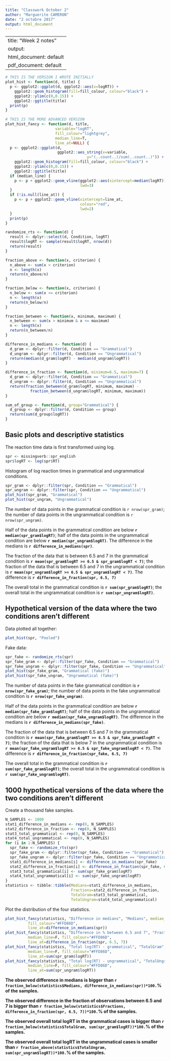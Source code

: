 ```yaml
---
title: "Classwork October 2"
author: "Marguerite CAMERON"
date: "2 octobre 2017"
output: html_document
---
```


---
title: "Week 2 notes"
output:
  html_document: default
  pdf_document: default
---

```r
# THIS IS THE VERSION I WROTE INITIALLY
plot_hist <- function(d, title) {
  p <- ggplot2::ggplot(d, ggplot2::aes(x=logRT)) +
    ggplot2::geom_histogram(fill=fill_colour, colour="black") +
    ggplot2::ylim(c(0,0.15)) +
    ggplot2::ggtitle(title)
  print(p)
}

# THIS IS THE MORE ADVANCED VERSION
plot_hist_fancy <- function(d, title,
                      variable="logRT",
                      fill_colour="lightgrey",
                      median_line=T,
                      line_at=NULL) {
  p <- ggplot2::ggplot(d,
                       ggplot2::aes_string(x=variable,
                                    y="(..count..)/sum(..count..)")) +
    ggplot2::geom_histogram(fill=fill_colour, colour="black") +
    ggplot2::ylim(c(0,0.15)) +
    ggplot2::ggtitle(title)
  if (median_line) {
    p <- p + ggplot2::geom_vline(ggplot2::aes(xintercept=median(logRT)),
                                 lwd=3)
  }
  if (!is.null(line_at)) {
    p <- p + ggplot2::geom_vline(xintercept=line_at,
                                 colour="red",
                                 lwd=2)    
  }
  print(p)
}

randomize_rts <- function(d) {
  result <- dplyr::select(d, Condition, logRT)
  result$logRT <- sample(result$logRT, nrow(d))
  return(result)
}

fraction_above <- function(x, criterion) {
  n_above <- sum(x > criterion)
  n <- length(x)
  return(n_above/n)
}

fraction_below <- function(x, criterion) {
  n_below <- sum(x <= criterion)
  n <- length(x)
  return(n_below/n)
}

fraction_between <- function(x, minimum, maximum) {
  n_between <- sum(x > minimum & x <= maximum)
  n <- length(x)
  return(n_between/n)
}

difference_in_medians <- function(d) {
  d_gram <- dplyr::filter(d, Condition == "Grammatical")
  d_ungram <- dplyr::filter(d, Condition == "Ungrammatical")
  return(median(d_gram$logRT) - median(d_ungram$logRT))
}

difference_in_fraction <- function(d, minimum=6.5, maximum=7) {
  d_gram <- dplyr::filter(d, Condition == "Grammatical")
  d_ungram <- dplyr::filter(d, Condition == "Ungrammatical")
  return(fraction_between(d_gram$logRT, minimum, maximum) -
           fraction_between(d_ungram$logRT, minimum, maximum))
}

sum_of_group <- function(d, group="Grammatical") {
  d_group <- dplyr::filter(d, Condition == group)
  return(sum(d_group$logRT))
}

```

## Basic plots and descriptive statistics

The reaction time data is first transformed using log.

```r
spr <- missingverb::spr_english
spr$logRT <- log(spr$RT)
```

Histogram of log reaction times in grammatical and ungrammatical  conditions.

```r
spr_gram <- dplyr::filter(spr, Condition == "Grammatical")
spr_ungram <- dplyr::filter(spr, Condition == "Ungrammatical")
plot_hist(spr_gram, "Grammatical")
plot_hist(spr_ungram, "Ungrammatical")
```

The number of data points in the grammatical condition is `r nrow(spr_gram)`; the number of data points in the ungrammatical condition is `r nrow(spr_ungram)`.

Half of the data points in the grammatical condition are below **`r median(spr_gram$logRT)`**; half of the data points in the ungrammatical condition are below **`r median(spr_ungram$logRT)`**. The difference in the medians is **`r difference_in_medians(spr)`**.

The fraction of the data that is between 6.5 and 7 in the grammatical condition is **`r mean(spr_gram$logRT >= 6.5 & spr_gram$logRT < 7)`**; the fraction of the data that is between 6.5 and 7 in the ungrammatical condition is **`r mean(spr_ungram$logRT >= 6.5 & spr_ungram$logRT < 7)`**. The difference is **`r difference_in_fraction(spr, 6.5, 7)`**

The overall total in the grammatical condition is **`r sum(spr_gram$logRT)`**; the overall total in the ungrammatical condition is **`r sum(spr_ungram$logRT)`**.


## Hypothetical version of the data where the two conditions aren't different

Data plotted all together:

```r
plot_hist(spr, "Pooled")
```

Fake data:

```r
spr_fake <- randomize_rts(spr)
spr_fake_gram <- dplyr::filter(spr_fake, Condition == "Grammatical")
spr_fake_ungram <- dplyr::filter(spr_fake, Condition == "Ungrammatical")
plot_hist(spr_fake_gram, "Grammatical (fake)")
plot_hist(spr_fake_ungram, "Ungrammatical (fake)")
```

The number of data points in the fake grammatical condition is **`r nrow(spr_fake_gram)`**; the number of data points in the fake ungrammatical condition is **`r nrow(spr_fake_ungram)`**.

Half of the data points in the grammatical condition are below **`r median(spr_fake_gram$logRT)`**; half of the data points in the ungrammatical condition are below **`r median(spr_fake_ungram$logRT)`**. The difference in the medians is **`r difference_in_medians(spr_fake)`**.

The fraction of the data that is between 6.5 and 7 in the grammatical condition is **`r mean(spr_fake_gram$logRT >= 6.5 & spr_fake_gram$logRT < 7)`**; the fraction of the data that is below 7 in the ungrammatical condition is **`r mean(spr_fake_ungram$logRT >= 6.5 & spr_fake_ungram$logRT < 7)`**. The difference is **`r difference_in_fraction(spr_fake, 6.5, 7)`**

The overall total in the grammatical condition is **`r sum(spr_fake_gram$logRT)`**; the overall total in the ungrammatical condition is **`r sum(spr_fake_ungram$logRT)`**.


## 1000 hypothetical versions of the data where the two conditions aren't different

Create a thousand fake samples.

```r
N_SAMPLES <- 1000
stat1_difference_in_medians <- rep(0, N_SAMPLES)
stat2_difference_in_fraction <- rep(0, N_SAMPLES)
stat3_total_grammatical <- rep(0, N_SAMPLES)
stat4_total_ungrammatical <- rep(0, N_SAMPLES)
for (i in 1:N_SAMPLES) {
  spr_fake <- randomize_rts(spr)
  spr_fake_gram <- dplyr::filter(spr_fake, Condition == "Grammatical")
  spr_fake_ungram <- dplyr::filter(spr_fake, Condition == "Ungrammatical")
  stat1_difference_in_medians[i] <- difference_in_medians(spr_fake)
  stat2_difference_in_fraction[i] <- difference_in_fraction(spr_fake, 6.5, 7)
  stat3_total_grammatical[i] <- sum(spr_fake_gram$logRT)
  stat4_total_ungrammatical[i] <- sum(spr_fake_ungram$logRT)
}
statistics <- tibble::tibble(Medians=stat1_difference_in_medians,
                             Fractions=stat2_difference_in_fraction,
                             TotalGram=stat3_total_grammatical,
                             TotalUngram=stat4_total_ungrammatical)
```

Plot the distribution of the four statistics.

```r
plot_hist_fancy(statistics, "Difference in medians", "Medians", median_line=F,
          fill_colour="#FFD86D",
          line_at=difference_in_medians(spr))
plot_hist_fancy(statistics, "Difference in % between 6.5 and 7", "Fractions", 
          median_line=F, fill_colour="#FFD86D",
          line_at=difference_in_fraction(spr, 6.5, 7))
plot_hist_fancy(statistics, "Total log(RT) - grammatical", "TotalGram", 
          median_line=F, fill_colour="#FFD86D",
          line_at=sum(spr_gram$logRT))
plot_hist_fancy(statistics, "Total log(RT) - ungrammatical", "TotalUngram", 
          median_line=F, fill_colour="#FFD86D",
          line_at=sum(spr_ungram$logRT))
```

**The observed difference in medians is bigger than `r fraction_below(statistics$Medians, difference_in_medians(spr))*100.`% of the samples.**

**The observed difference in the fraction of observations between 6.5 and 7 is bigger than `r fraction_below(statistics$Fractions, difference_in_fraction(spr, 6.5, 7))*100.`% of the samples.**

**The observed overall total logRT in the grammatical cases is bigger than `r fraction_below(statistics$TotalGram, sum(spr_gram$logRT))*100.`% of the samples.**

**The observed overall total logRT in the ungrammatical cases is smaller than `r fraction_above(statistics$TotalUngram, sum(spr_ungram$logRT))*100.`% of the samples.**